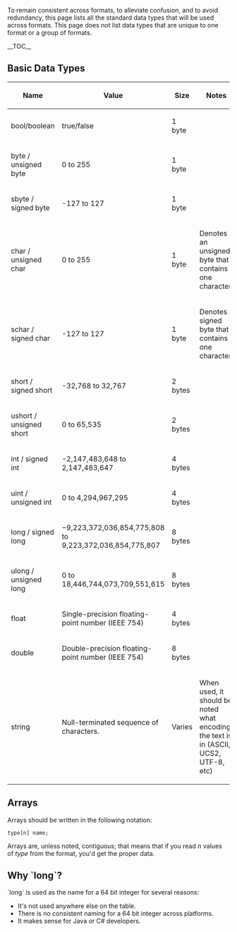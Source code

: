 <!---
 - @name Data Types
 - @slugs Types Data_Types
 --->

To remain consistent across formats, to alleviate confusion, and to avoid redundancy, this page lists all the standard data types that will be used across formats. This page does not list data types that are unique to one format or a group of formats.

__TOC__

== Basic Data Types ==

{| 
  ! Name
  ! Value
  ! Size
  ! Notes
 |-
  | bool/boolean
  | true/false
  | 1 byte
  |
 |-
  | byte / unsigned byte
  | 0 to 255
  | 1 byte
  |
 |-
  | sbyte / signed byte
  | -127 to 127
  | 1 byte
  |
 |-
  | char / unsigned char
  | 0 to 255
  | 1 byte
  | Denotes an unsigned byte that contains one character.
 |-
  | schar / signed char
  | -127 to 127
  | 1 byte
  | Denotes a signed byte that contains one character.
 |-
  | short / signed short
  | -32,768 to 32,767
  | 2 bytes
  |
 |-
  | ushort / unsigned short
  | 0 to 65,535
  | 2 bytes
  |
 |-
  | int / signed int
  | -2,147,483,648 to 2,147,483,647
  | 4 bytes
  |
 |-
  | uint / unsigned int
  | 0 to 4,294,967,295
  | 4 bytes
  |
 |-
  | long / signed long
  | −9,223,372,036,854,775,808 to 9,223,372,036,854,775,807
  | 8 bytes
  |
 |-
  | ulong / unsigned long
  | 0 to 18,446,744,073,709,551,615
  | 8 bytes
  |
 |- 
  | float
  | Single-precision floating-point number (IEEE 754)
  | 4 bytes
  |
 |-
  | double
  | Double-precision floating-point number (IEEE 754)
  | 8 bytes
  |
 |-
  | string
  | Null-terminated sequence of characters.
  | Varies
  | When used, it should be noted what encoding the text is in (ASCII, UCS2, UTF-8, etc)
|}

== Arrays ==
Arrays should be written in the following notation:
<pre>type[n] name;</pre>
Arrays are, unless noted, contiguous; that means that if you read ''n'' values of ''type'' from the format, you'd get the proper data.

== Why `long`? ==
`long` is used as the name for a 64 bit integer for several reasons:
* It's not used anywhere else on the table.
* There is no consistent naming for a 64 bit integer across platforms.
* It makes sense for Java or C# developers.